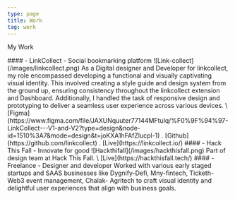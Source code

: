 ```yaml
---
type: page
title: Work
tag: work
---
```


My Work

<work>
#### - LinkCollect - Social bookmarking platform
![Link-collect](/images/linkcollect.png)
As a Digital designer and Developer for linkcollect, my role
encompassed developing a functional and visually captivating visual
identity. This involved creating a style guide and design system from
the ground up, ensuring consistency throughout the linkcollect
extension and Dashboard. Additionally, I handled the task of responsive
design and prototyping to deliver a seamless user experience across
various devices.
\
[Figma](https://www.figma.com/file/JAXUNquuter77144MFtulq/%F0%9F%94%97-LinkCollect---V1-and-V2?type=design&node-id=1510%3A7&mode=design&t=joKXA1hFAfZlucpl-1) . [Github](https://github.com/linkcollect) . [Live](https://linkcollect.io/)
</work>

<work>
#### - Hack This Fall - Innovate for good
![Hackthifall](/images/hackthisfall.png)
Part of design team at Hack This Fall.
\
[Live](https://hackthisfall.tech/)
</work>

<work>
#### - Freelance - Designer and developer
Worked with various early staged startups and SAAS businesses like
Dygnify-Defi, Mny-fintech, Ticketh-Web3 event management, Chalak-
Agritech to craft visual identity and delightful user experiences that
align with business goals.
</work>